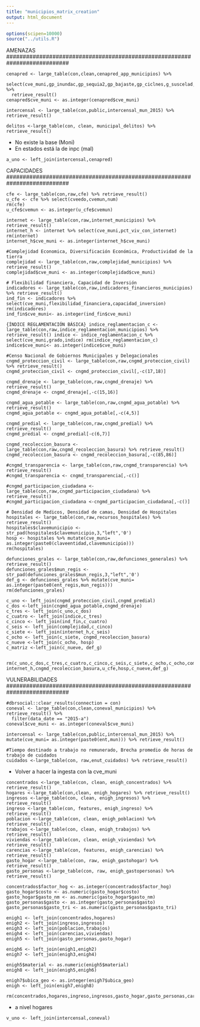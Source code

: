 ```yaml
---
title: "municipios_matrix_creation"
output: html_document
---
```


```r
options(scipen=10000)
source("../utils.R")
```

###########################################################################
AMENAZAS
###########################################################################

```CENAPRED
cenapred <- large_table(con,clean,cenapred_app_municipios) %>%
  select(cve_muni,gp_inundac,gp_sequia2,gp_bajaste,gp_ciclnes,g_suscelad,gp_sismico,gp_tsunami) %>%
  retrieve_result()
cenapred$cve_muni <- as.integer(cenapred$cve_muni)
```

```INTERCENSAL
intercensal <- large_table(con,public,intercensal_mun_2015) %>% retrieve_result()
```

```DELITOS
delitos <-large_table(con, clean, municipal_delitos) %>% retrieve_result()
```
* No existe la base (Moni)
* En estados está la de inpc (mal)

```Matriz
a_uno <- left_join(intercensal,cenapred)
```
###########################################################################
CAPACIDADES
###########################################################################

```USUARIOS
cfe <- large_table(con,raw,cfe) %>% retrieve_result()
u_cfe <- cfe %>% select(cveedo,cvemun,num)
rm(cfe)
u_cfe$cvemun <- as.integer(u_cfe$cvemun)
```

```INTERNET
internet <- large_table(con,raw,internet_municipios) %>% retrieve_result()
internet_h <- internet %>% select(cve_muni,pct_viv_con_internet)
rm(internet)
internet_h$cve_muni <- as.integer(internet_h$cve_muni)
```

```ATLAS
#Complejidad Economica, Diversificación Económica, Productividad de la tierra
complejidad <- large_table(con,raw,complejidad_municipios) %>% retrieve_result()
complejidad$cve_muni <- as.integer(complejidad$cve_muni)
```

```INDICADORES
# Flexibilidad financiera, Capacidad de Inversión
indicadores <- large_table(con,raw,indicadores_financieros_municipios) %>% retrieve_result()
ind_fin <- indicadores %>% select(cve_muni,flexibilidad_financiera,capacidad_inversion)
rm(indicadores)
ind_fin$cve_muni<- as.integer(ind_fin$cve_muni)
```

```{ÍNDICE REGLAMENTACIÓN BÁSICA}
indice_reglamentacion_c <- large_table(con,raw,indice_reglamentacion_municipios) %>% retrieve_result()
indice <- indice_reglamentacion_c %>% select(cve_muni,grado,indice)
rm(indice_reglamentacion_c)
indice$cve_muni<- as.integer(indice$cve_muni)
```

```CNGMD
#Censo Nacional de Gobiernos Municipales y Delegacionales
cngmd_proteccion_civil <- large_table(con,raw,cngmd_proteccion_civil) %>% retrieve_result()
cngmd_proteccion_civil <- cngmd_proteccion_civil[,-c(17,18)]

cngmd_drenaje <- large_table(con,raw,cngmd_drenaje) %>% retrieve_result()
cngmd_drenaje <- cngmd_drenaje[,-c(15,16)]

cngmd_agua_potable <- large_table(con,raw,cngmd_agua_potable) %>% retrieve_result()
cngmd_agua_potable <- cngmd_agua_potable[,-c(4,5)]

cngmd_predial <- large_table(con,raw,cngmd_predial) %>% retrieve_result()
cngmd_predial <- cngmd_predial[-c(6,7)]

cngmd_recoleccion_basura <- large_table(con,raw,cngmd_recoleccion_basura) %>% retrieve_result() 
cngmd_recoleccion_basura <- cngmd_recoleccion_basura[,-c(85,86)]

#cngmd_transparencia <- large_table(con,raw,cngmd_transparencia) %>% retrieve_result()
#cngmd_transparencia <- cngmd_transparencia[,-c()]

#cngmd_participacion_ciudadana <- large_table(con,raw,cngmd_participacion_ciudadana) %>% retrieve_result()
#cngmd_participacion_ciudadana <-cngmd_participacion_ciudadana[,-c()]

```

```HOSPITALES
# Densidad de Medicos, Densidad de camas, Densidad de Hospitales
hospitales <- large_table(con,raw,recursos_hospitales) %>% retrieve_result() 
hospitales$clavemunicipio <- str_pad(hospitales$clavemunicipio,3,"left",'0')
hosp <- hospitales %>% mutate(cve_muni= as.integer(paste0(claveentidad,clavemunicipio)))
rm(hospitales)
```   

```DEFUNCIONES
defunciones_grales <- large_table(con,raw,defunciones_generales) %>% retrieve_result()
defunciones_grales$mun_regis <- str_pad(defunciones_grales$mun_regis,3,"left",'0')
def_g <- defunciones_grales %>% mutate(cve_muni= as.integer(paste0(ent_regis,mun_regis)))
rm(defunciones_grales)
```

```Matriz
c_uno <- left_join(cngmd_proteccion_civil,cngmd_predial)
c_dos <-left_join(cngmd_agua_potable,cngmd_drenaje)
c_tres <- left_join(c_uno,c_dos)
c_cuatro <- left_join(indice,c_tres)
c_cinco <- left_join(ind_fin,c_cuatro)
c_seis <- left_join(complejidad,c_cinco)
c_siete <- left_join(internet_h,c_seis)
c_ocho <- left_join(c_siete, cngmd_recoleccion_basura)
c_nueve <-left_join(c_ocho, hosp)
c_matriz <-left_join(c_nueve, def_g)


rm(c_uno,c_dos,c_tres,c_cuatro,c_cinco,c_seis,c_siete,c_ocho,c_ocho,complejidad,cngmd_proteccion_civil,cngmd_predial,cngmd_agua_potable,cngmd_drenaje,indice,ind_fin, internet_h,cngmd_recoleccion_basura,u_cfe,hosp,c_nueve,def_g)
```

###########################################################################
VULNERABILIDADES
###########################################################################

```CONEVAL
#dbrsocial::clear_results(connection = con)
coneval <- large_table(con,clean,coneval_municipios) %>% retrieve_result() %>%
  filter(data_date == "2015-a")
coneval$cve_muni <- as.integer(coneval$cve_muni)
```

```INTERCENSAL
intercensal <- large_table(con,public,intercensal_mun_2015) %>% mutate(cve_muni= as.integer(paste0(ent,mun))) %>% retrieve_result()
```

```ENUT
#Tiempo destinado a trabajo no remunerado, Brecha promedio de horas de trabajo de cuidados
cuidados <-large_table(con, raw,enut_cuidados) %>% retrieve_result()
```
* Volver a hacer la ingesta con la cve_muni

```ENIGH
concentrados <-large_table(con, clean, enigh_concentrados) %>% retrieve_result()
hogares <-large_table(con,clean, enigh_hogares) %>% retrieve_result()
ingresos <-large_table(con, clean, enigh_ingresos) %>% retrieve_result()
ingreso <-large_table(con, features, enigh_ingreso) %>% retrieve_result()
poblacion <-large_table(con, clean, enigh_poblacion) %>% retrieve_result()
trabajos <-large_table(con, clean, enigh_trabajos) %>% retrieve_result()
viviendas <-large_table(con, clean, enigh_viviendas) %>% retrieve_result()
carencias <-large_table(con, features, enigh_carencias) %>% retrieve_result()
gasto_hogar <-large_table(con, raw, enigh_gastohogar) %>% retrieve_result()
gasto_personas <-large_table(con, raw, enigh_gastopersonas) %>% retrieve_result()

concentrados$factor_hog <- as.integer(concentrados$factor_hog)
gasto_hogar$costo <- as.numeric(gasto_hogar$costo)
gasto_hogar$gasto_nm <- as.numeric(gasto_hogar$gasto_nm)
gasto_personas$gasto <- as.integer(gasto_personas$gasto)
gasto_personas$gasto_tri <- as.numeric(gasto_personas$gasto_tri)

enigh1 <- left_join(concentrados,hogares) 
enigh2 <- left_join(ingreso,ingresos) 
enigh3 <- left_join(poblacion,trabajos) 
enigh4 <- left_join(carencias,viviendas) 
enigh5 <- left_join(gasto_personas,gasto_hogar) 

enigh6 <- left_join(enigh1,enigh2)
enigh7 <- left_join(enigh3,enigh4)

enigh5$material <- as.numeric(enigh5$material)
enigh8 <- left_join(enigh5,enigh6)

enigh7$ubica_geo <- as.integer(enigh7$ubica_geo)
enigh <- left_join(enigh7,enigh8)

rm(concentrados,hogares,ingreso,ingresos,gasto_hogar,gasto_personas,carencias,viviendas,trabajos,poblacion,enigh1,enigh2,enigh3,enigh4,enigh5,enigh6,enigh7,enigh8)
```
* a nivel hogares

```Matriz
v_uno <- left_join(intercensal,coneval)
```